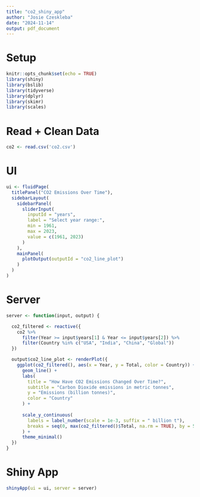 ---
title: "co2_shiny_app"
author: "Josie Czeskleba"
date: "2024-11-14"
output: pdf_document
---

# Setup
```{r setup, include=FALSE}
knitr::opts_chunk$set(echo = TRUE)
library(shiny)
library(bslib)
library(tidyverse)
library(dplyr)
library(skimr)
library(scales)
```

# Read + Clean Data

```{r read data}
co2 <- read.csv('co2.csv')

```

# UI
```{r}

ui <- fluidPage(
  titlePanel("CO2 Emissions Over Time"),
  sidebarLayout(
    sidebarPanel(
      sliderInput(
        inputId = "years", 
        label = "Select year range:", 
        min = 1961, 
        max = 2023, 
        value = c(1961, 2023)
      )
    ),
    mainPanel(
      plotOutput(outputId = "co2_line_plot")
    )
  )
)
```

# Server
```{r}
server <- function(input, output) {

  co2_filtered <- reactive({
    co2 %>%
      filter(Year >= input$years[1] & Year <= input$years[2]) %>%
      filter(Country %in% c("USA", "India", "China", "Global"))
  })

  output$co2_line_plot <- renderPlot({
    ggplot(co2_filtered(), aes(x = Year, y = Total, color = Country)) +
      geom_line() +
      labs(
        title = "How Have CO2 Emissions Changed Over Time?",
        subtitle = "Carbon Dioxide emissions in metric tonnes",
        y = "Emissions (billion tonnes)",
        color = "Country"
      ) +
      
      scale_y_continuous(
        labels = label_number(scale = 1e-3, suffix = " billion t"),
        breaks = seq(0, max(co2_filtered()$Total, na.rm = TRUE), by = 5e3)
      ) +
      theme_minimal()
  })
}

```

# Shiny App
```{r}
shinyApp(ui = ui, server = server)
```

